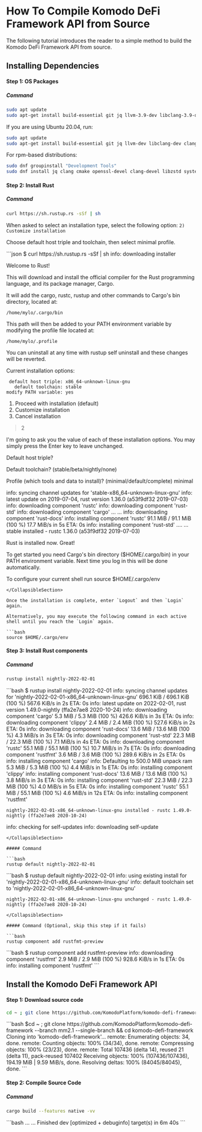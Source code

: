 
# How To Compile Komodo DeFi Framework API from Source

The following tutorial introduces the reader to a simple method to build the Komodo DeFi Framework API from source.

## Installing Dependencies

#### Step 1: OS Packages

##### Command

```bash
sudo apt update
sudo apt-get install build-essential git jq llvm-3.9-dev libclang-3.9-dev clang-3.9 cmake libssl-dev pkg-config
```

If you are using Ubuntu 20.04, run:

```bash
sudo apt update
sudo apt-get install build-essential git jq llvm-dev libclang-dev clang cmake libssl-dev pkg-config
```

For rpm-based distributions:

```bash
sudo dnf groupinstall "Development Tools"
sudo dnf install jq clang cmake openssl-devel clang-devel libzstd systemd-devel  # systemd-devel is used for libudev dep instead of pkg-config
```

#### Step 2: Install Rust

##### Command

```bash
curl https://sh.rustup.rs -sSf | sh
```

When asked to select an installation type, select the following option: `2) Customize installation`

Choose default host triple and toolchain, then select minimal profile.

<CollapsibleSection expandedText="Hide sample output" collapsedText="Show sample output">
  ```json
  $ curl https://sh.rustup.rs -sSf | sh
  info: downloading installer

  Welcome to Rust!

  This will download and install the official compiler for the Rust programming
  language, and its package manager, Cargo.

  It will add the cargo, rustc, rustup and other commands to Cargo's bin
  directory, located at:

    /home/mylo/.cargo/bin

  This path will then be added to your PATH environment variable by modifying the
  profile file located at:

    /home/mylo/.profile

  You can uninstall at any time with rustup self uninstall and these changes will
  be reverted.

  Current installation options:

     default host triple: x86_64-unknown-linux-gnu
       default toolchain: stable
    modify PATH variable: yes

  1) Proceed with installation (default)
  2) Customize installation
  3) Cancel installation
  >2

  I'm going to ask you the value of each of these installation options.
  You may simply press the Enter key to leave unchanged.

  Default host triple?


  Default toolchain? (stable/beta/nightly/none)


  Profile (which tools and data to install)? (minimal/default/complete)
  minimal

  info: syncing channel updates for 'stable-x86_64-unknown-linux-gnu'
  info: latest update on 2019-07-04, rust version 1.36.0 (a53f9df32 2019-07-03)
  info: downloading component 'rustc'
  info: downloading component 'rust-std'
  info: downloading component 'cargo'
  ...
  ...
  info: downloading component 'rust-docs'
  info: installing component 'rustc'
   91.1 MiB /  91.1 MiB (100 %)  17.7 MiB/s in  5s ETA:  0s
  info: installing component 'rust-std'
  ....
  ...
   stable installed - rustc 1.36.0 (a53f9df32 2019-07-03)


  Rust is installed now. Great!

  To get started you need Cargo's bin directory ($HOME/.cargo/bin) in your PATH
  environment variable. Next time you log in this will be done automatically.

  To configure your current shell run source $HOME/.cargo/env

  ```
</CollapsibleSection>

Once the installation is complete, enter `Logout` and then `Login` again.

Alternatively, you may execute the following command in each active shell until you reach the `Login` again.

```bash
source $HOME/.cargo/env
```

#### Step 3: Install Rust components

##### Command

```bash
rustup install nightly-2022-02-01
```

<CollapsibleSection expandedText="Hide sample output" collapsedText="Show sample output">
  ```bash
  $ rustup install nightly-2022-02-01
  info: syncing channel updates for 'nightly-2022-02-01-x86_64-unknown-linux-gnu'
  696.1 KiB / 696.1 KiB (100 %) 567.6 KiB/s in  2s ETA:  0s
  info: latest update on 2022-02-01, rust version 1.49.0-nightly (ffa2e7ae8 2020-10-24)
  info: downloading component 'cargo'
    5.3 MiB /   5.3 MiB (100 %) 426.6 KiB/s in  3s ETA:  0s
  info: downloading component 'clippy'
    2.4 MiB /   2.4 MiB (100 %) 527.6 KiB/s in  2s ETA:  0s
  info: downloading component 'rust-docs'
   13.6 MiB /  13.6 MiB (100 %)   4.3 MiB/s in  3s ETA:  0s
  info: downloading component 'rust-std'
   22.3 MiB /  22.3 MiB (100 %)   7.1 MiB/s in  4s ETA:  0s
  info: downloading component 'rustc'
   55.1 MiB /  55.1 MiB (100 %)  10.7 MiB/s in  7s ETA:  0s
  info: downloading component 'rustfmt'
    3.6 MiB /   3.6 MiB (100 %) 289.6 KiB/s in  2s ETA:  0s
  info: installing component 'cargo'
  info: Defaulting to 500.0 MiB unpack ram
    5.3 MiB /   5.3 MiB (100 %)   4.4 MiB/s in  1s ETA:  0s
  info: installing component 'clippy'
  info: installing component 'rust-docs'
   13.6 MiB /  13.6 MiB (100 %)   3.8 MiB/s in  3s ETA:  0s
  info: installing component 'rust-std'
   22.3 MiB /  22.3 MiB (100 %)   4.0 MiB/s in  5s ETA:  0s
  info: installing component 'rustc'
   55.1 MiB /  55.1 MiB (100 %)   4.6 MiB/s in 12s ETA:  0s
  info: installing component 'rustfmt'

    nightly-2022-02-01-x86_64-unknown-linux-gnu installed - rustc 1.49.0-nightly (ffa2e7ae8 2020-10-24)

  info: checking for self-updates
  info: downloading self-update

  ```
</CollapsibleSection>

##### Command

```bash
rustup default nightly-2022-02-01
```

<CollapsibleSection expandedText="Hide sample output" collapsedText="Show sample output">
  ```bash
  $ rustup default nightly-2022-02-01
  info: using existing install for 'nightly-2022-02-01-x86_64-unknown-linux-gnu'
  info: default toolchain set to 'nightly-2022-02-01-x86_64-unknown-linux-gnu'

    nightly-2022-02-01-x86_64-unknown-linux-gnu unchanged - rustc 1.49.0-nightly (ffa2e7ae8 2020-10-24)
  ```
</CollapsibleSection>

##### Command (Optional, skip this step if it fails)

```bash
rustup component add rustfmt-preview
```

<CollapsibleSection expandedText="Hide sample output" collapsedText="Show sample output">
  ```bash
  $ rustup component add rustfmt-preview
  info: downloading component 'rustfmt'
    2.9 MiB /   2.9 MiB (100 %) 928.6 KiB/s in  1s ETA:  0s
  info: installing component 'rustfmt'
  ```
</CollapsibleSection>

## Install the Komodo DeFi Framework API

#### Step 1: Download source code

```bash
cd ~ ; git clone https://github.com/KomodoPlatform/komodo-defi-framework --branch mm2.1 --single-branch && cd komodo-defi-framework
```

<CollapsibleSection expandedText="Hide sample output" collapsedText="Show sample output">
  ```bash
  $cd ~ ; git clone https://github.com/KomodoPlatform/komodo-defi-framework --branch mm2.1 --single-branch && cd komodo-defi-framework
  Cloning into 'komodo-defi-framework'...
  remote: Enumerating objects: 34, done.
  remote: Counting objects: 100% (34/34), done.
  remote: Compressing objects: 100% (23/23), done.
  remote: Total 107436 (delta 14), reused 21 (delta 11), pack-reused 107402
  Receiving objects: 100% (107436/107436), 194.19 MiB | 9.59 MiB/s, done.
  Resolving deltas: 100% (84045/84045), done.
  ```
</CollapsibleSection>

#### Step 2: Compile Source Code

##### Command

```bash
cargo build --features native -vv
```

<CollapsibleSection expandedText="Hide sample output" collapsedText="Show sample output">
  ```bash
  …
  …
      Finished dev [optimized + debuginfo] target(s) in 6m 40s
  ```
</CollapsibleSection>
